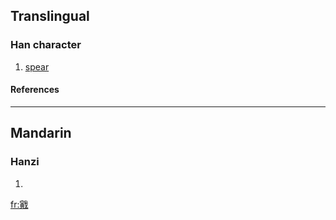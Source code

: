 ==Translingual==
===Han character===
{{Han char|rn=62|rad=戈|as=11|sn=15|four=3385<sub>0</sub>|canj=十金戈 (JCI)}}
# [[spear]]
====References====
{{Han ref|kx=0413.410|dkj=11651|dj=0757.020|hdz=21412.030|uh=622D|ud=25133|bh=E5AC|bd=58796}}
----
==Mandarin==
===Hanzi===
{{cmn-hanzi|pin=[[yǎn]] (yan3)|wg=yen<sup>3</sup>}}
# {{defn|Mandarin}}

[[fr:戭]]